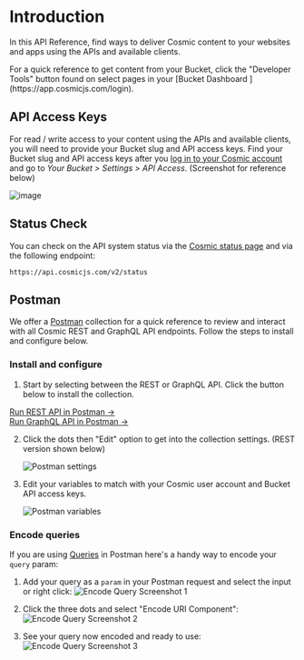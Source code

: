 
# Introduction

In this API Reference, find ways to deliver Cosmic content to your websites and apps using the APIs and available clients.

<Callout emoji="🚀">
  For a quick reference to get content from your Bucket, click the "Developer
  Tools" button found on select pages in your [Bucket Dashboard
  ](https://app.cosmicjs.com/login).
</Callout>

## API Access Keys

For read / write access to your content using the APIs and available clients, you will need to provide your Bucket slug and API access keys. Find your Bucket slug and API access keys after you [log in to your Cosmic account](https://app.cosmicjs.com/login) and go to _Your Bucket > Settings > API Access_. (Screenshot for reference below)

![image](https://cdn.cosmicjs.com/392ee720-8474-11eb-9605-bb13d512ca1a-keys.png)

## Status Check

You can check on the API system status via the [Cosmic status page](https://cosmicjs.statuspage.io/) and via the following endpoint:

```
https://api.cosmicjs.com/v2/status
```

## Postman

We offer a [Postman](https://www.postman.com/) collection for a quick reference to review and interact with all Cosmic REST and GraphQL API endpoints. Follow the steps to install and configure below.

### Install and configure

1.  Start by selecting between the REST or GraphQL API. Click the button below to install the collection.

<Tabs>
  <div label="REST">
    <a
      className="postman-button"
      href="https://app.getpostman.com/run-collection/d61f7e5d4aae0dbc3117?action=collection%2Fimport"
    >
      Run REST API in Postman →
    </a>
  </div>
  <div label="GraphQL">
    <a
      className="postman-button"
      href="https://app.getpostman.com/run-collection/07ec9bd7eb423a6247ae"
    >
      Run GraphQL API in Postman →
    </a>
  </div>
</Tabs>

2. Click the dots then "Edit" option to get into the collection settings. (REST version shown below)

   <img
     alt="Postman settings"
     src="https://imgix.cosmicjs.com/d54cdae0-68c2-11eb-82fa-03c9fae183bd-postman-1.png?auto=format&w=1000"
     className="w-6/12"
   />

3. Edit your variables to match with your Cosmic user account and Bucket API access keys.

   <img
     alt="Postman variables"
     src="https://imgix.cosmicjs.com/0bf7e940-68c3-11eb-82fa-03c9fae183bd-postman-2.png?auto=format&w=2000"
     className="w-full"
   />

### Encode queries

If you are using [Queries](/api-reference/queries) in Postman here's a handy way to encode your `query` param:

1. Add your query as a `param` in your Postman request and select the input or right click:
   ![Encode Query Screenshot 1](https://cdn.cosmicjs.com/b43bf5e0-675d-11eb-9ea4-1be290e7bb91-query-1.png)

2. Click the three dots and select "Encode URI Component":
   ![Encode Query Screenshot 2](https://cdn.cosmicjs.com/b43f2a30-675d-11eb-9ea4-1be290e7bb91-query-2.png)

3. See your query now encoded and ready to use:
   ![Encode Query Screenshot 3](https://cdn.cosmicjs.com/b4414d10-675d-11eb-9ea4-1be290e7bb91-query-3.png)
